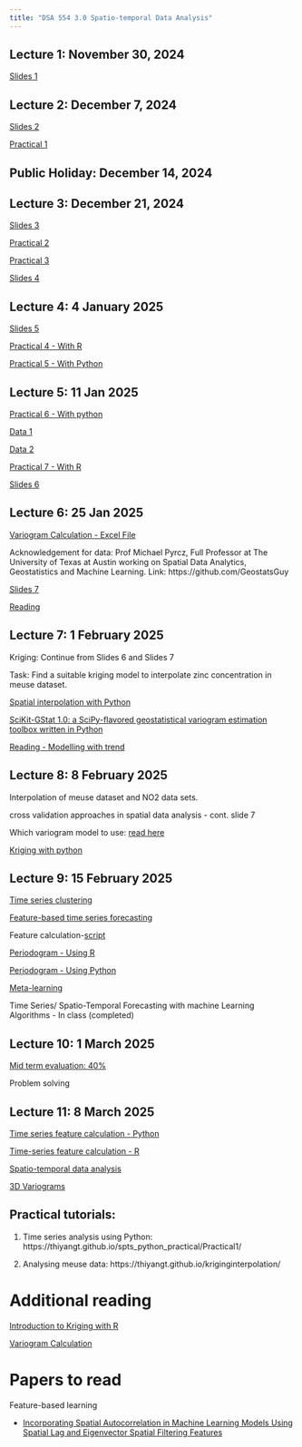 ```yaml
---
title: "DSA 554 3.0 Spatio-temporal Data Analysis"
---
```


## Lecture 1: November 30, 2024

[Slides 1](/Week1/index.html)

## Lecture 2: December 7, 2024

[Slides 2](/Week2/index.html)

[Practical 1](https://thiyangt.github.io/spts_python_practical/Practical1/)

## Public Holiday: December 14, 2024

## Lecture 3: December 21, 2024

[Slides 3](/Week3/index.html)

[Practical 2](/Week3p/index.html)

[Practical 3](/Week3p2/index.html)

[Slides 4](https://thiyanga-spatiotemporal.netlify.app/posts/spatial/spatial_analysis.pdf)

## Lecture 4: 4 January 2025

[Slides 5](https://thiyanga-dataviz.netlify.app/slides/sp_viz#1)

<!--[Slides 5](https://thiyangt.github.io/spatial-modelling/#/outline)-->

[Practical 4 - With R](/Week4p/index.R)

[Practical 5 - With Python](/Week4p2/index.html)

## Lecture 5: 11 Jan 2025

[Practical 6 - With python](/Week5/index.html)

[Data 1](/Week5/datasets/us-states.json)

[Data 2](/Week5/datasets/world-happiness-report-2019.csv)

[Practical 7 - With R](http://lab.rady.ucsd.edu/sawtooth/RAnalytics/maps.html)

[Slides 6](https://thiyangt.github.io/spatial-modelling/#/title-slide)

## Lecture 6: 25 Jan 2025

[Variogram Calculation - Excel File](https://github.com/GeostatsGuy/GeoDataSets/blob/master/1D_Porosity.xlsx)

Acknowledgement for data: Prof Michael Pyrcz, Full Professor at The University of Texas at Austin working on Spatial Data Analytics, Geostatistics and Machine Learning. Link: https://github.com/GeostatsGuy

[Slides 7](/Week6/index.html)

[Reading](https://csegrecorder.com/articles/view/the-variogram-basics-a-visual-intro-to-useful-geostatistical-concepts)

## Lecture 7: 1 February 2025

Kriging: Continue from Slides 6 and Slides 7

Task: Find a suitable kriging model to interpolate zinc concentration in meuse dataset.

[Spatial interpolation with Python](https://scikit-gstat.readthedocs.io/en/latest/userguide/kriging.html)

[SciKit-GStat 1.0: a SciPy-flavored geostatistical variogram estimation toolbox written in Python](https://gmd.copernicus.org/articles/15/2505/2022/gmd-15-2505-2022.html)

[Reading - Modelling with trend](https://geostatisticslessons.com/lessons/trendmodeling)

## Lecture 8: 8 February 2025

Interpolation of meuse dataset and NO2 data sets.

cross validation approaches in spatial data analysis - cont. slide 7

Which variogram model to use: [read here](https://csegrecorder.com/articles/view/the-variogram-basics-a-visual-intro-to-useful-geostatistical-concepts)

[Kriging with python](https://github.com/mmaelicke/scikit-gstat/tree/main/tutorials)

## Lecture 9: 15 February 2025

[Time series clustering](https://thiyanga-spatiotemporal.netlify.app/posts/time_series/week8b.html#/title-slide)

[Feature-based time series forecasting](https://robjhyndman.com/papers/fforms.pdf)

Feature calculation-[script](https://github.com/thiyangt/helloPython/blob/master/Time%20Series%20Features.ipynb)

[Periodogram - Using R](/Week9/index.html)

[Periodogram - Using Python](/Week10/index.html)

[Meta-learning](https://thiyangt.github.io/whyR2021keynote/#1)

Time Series/ Spatio-Temporal Forecasting with machine Learning Algorithms - In class (completed)

## Lecture 10: 1 March 2025

[Mid term evaluation: 40%](/Week11/index.html)

Problem solving

## Lecture 11: 8 March 2025

[Time series feature calculation - Python](https://github.com/thiyangt/helloPython/blob/master/Time%20Series%20Features.ipynb)

[Time-series feature calculation - R](https://pkg.robjhyndman.com/tsfeatures/)

[Spatio-temporal data analysis](https://gdsl-ul.github.io/san/10-st_analysis.html)

[3D Variograms](https://cran.r-project.org/web/packages/gstat/vignettes/st.pdf)

## Practical tutorials:

1. Time series analysis using Python: https://thiyangt.github.io/spts_python_practical/Practical1/

2. Analysing meuse data:  https://thiyangt.github.io/kriginginterpolation/




# Additional reading

[Introduction to Kriging with R](https://dickbrus.github.io/SpatialSamplingwithR/Introkriging.html)

[Variogram Calculation](https://geostatsguy.github.io/GeostatsPyDemos_Book/GeostatsPy_variogram_calculation.html)

# Papers to read

Feature-based learning

-   [Incorporating Spatial Autocorrelation in Machine Learning Models Using Spatial Lag and Eigenvector Spatial Filtering Features](https://www.mdpi.com/2220-9964/11/4/242)
